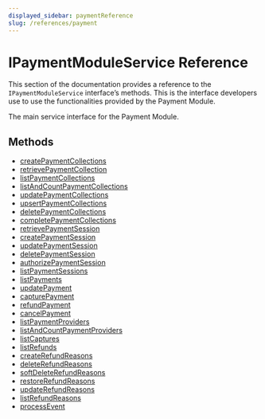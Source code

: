 ```yaml
---
displayed_sidebar: paymentReference
slug: /references/payment
---
```



# IPaymentModuleService Reference

This section of the documentation provides a reference to the `IPaymentModuleService` interface’s methods. This is the interface developers use to use the functionalities provided by the Payment Module.

The main service interface for the Payment Module.

## Methods

- [createPaymentCollections](../../IPaymentModuleService/methods/payment.IPaymentModuleService.createPaymentCollections/page.mdx)
- [retrievePaymentCollection](../../IPaymentModuleService/methods/payment.IPaymentModuleService.retrievePaymentCollection/page.mdx)
- [listPaymentCollections](../../IPaymentModuleService/methods/payment.IPaymentModuleService.listPaymentCollections/page.mdx)
- [listAndCountPaymentCollections](../../IPaymentModuleService/methods/payment.IPaymentModuleService.listAndCountPaymentCollections/page.mdx)
- [updatePaymentCollections](../../IPaymentModuleService/methods/payment.IPaymentModuleService.updatePaymentCollections/page.mdx)
- [upsertPaymentCollections](../../IPaymentModuleService/methods/payment.IPaymentModuleService.upsertPaymentCollections/page.mdx)
- [deletePaymentCollections](../../IPaymentModuleService/methods/payment.IPaymentModuleService.deletePaymentCollections/page.mdx)
- [completePaymentCollections](../../IPaymentModuleService/methods/payment.IPaymentModuleService.completePaymentCollections/page.mdx)
- [retrievePaymentSession](../../IPaymentModuleService/methods/payment.IPaymentModuleService.retrievePaymentSession/page.mdx)
- [createPaymentSession](../../IPaymentModuleService/methods/payment.IPaymentModuleService.createPaymentSession/page.mdx)
- [updatePaymentSession](../../IPaymentModuleService/methods/payment.IPaymentModuleService.updatePaymentSession/page.mdx)
- [deletePaymentSession](../../IPaymentModuleService/methods/payment.IPaymentModuleService.deletePaymentSession/page.mdx)
- [authorizePaymentSession](../../IPaymentModuleService/methods/payment.IPaymentModuleService.authorizePaymentSession/page.mdx)
- [listPaymentSessions](../../IPaymentModuleService/methods/payment.IPaymentModuleService.listPaymentSessions/page.mdx)
- [listPayments](../../IPaymentModuleService/methods/payment.IPaymentModuleService.listPayments/page.mdx)
- [updatePayment](../../IPaymentModuleService/methods/payment.IPaymentModuleService.updatePayment/page.mdx)
- [capturePayment](../../IPaymentModuleService/methods/payment.IPaymentModuleService.capturePayment/page.mdx)
- [refundPayment](../../IPaymentModuleService/methods/payment.IPaymentModuleService.refundPayment/page.mdx)
- [cancelPayment](../../IPaymentModuleService/methods/payment.IPaymentModuleService.cancelPayment/page.mdx)
- [listPaymentProviders](../../IPaymentModuleService/methods/payment.IPaymentModuleService.listPaymentProviders/page.mdx)
- [listAndCountPaymentProviders](../../IPaymentModuleService/methods/payment.IPaymentModuleService.listAndCountPaymentProviders/page.mdx)
- [listCaptures](../../IPaymentModuleService/methods/payment.IPaymentModuleService.listCaptures/page.mdx)
- [listRefunds](../../IPaymentModuleService/methods/payment.IPaymentModuleService.listRefunds/page.mdx)
- [createRefundReasons](../../IPaymentModuleService/methods/payment.IPaymentModuleService.createRefundReasons/page.mdx)
- [deleteRefundReasons](../../IPaymentModuleService/methods/payment.IPaymentModuleService.deleteRefundReasons/page.mdx)
- [softDeleteRefundReasons](../../IPaymentModuleService/methods/payment.IPaymentModuleService.softDeleteRefundReasons/page.mdx)
- [restoreRefundReasons](../../IPaymentModuleService/methods/payment.IPaymentModuleService.restoreRefundReasons/page.mdx)
- [updateRefundReasons](../../IPaymentModuleService/methods/payment.IPaymentModuleService.updateRefundReasons/page.mdx)
- [listRefundReasons](../../IPaymentModuleService/methods/payment.IPaymentModuleService.listRefundReasons/page.mdx)
- [processEvent](../../IPaymentModuleService/methods/payment.IPaymentModuleService.processEvent/page.mdx)
